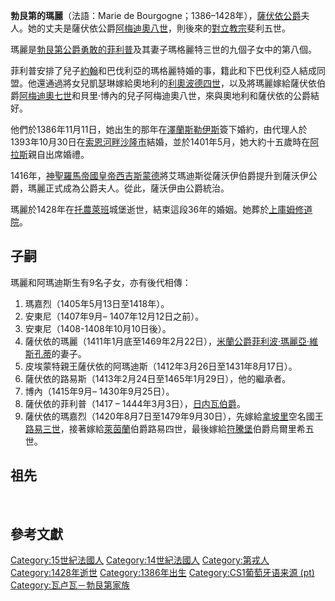 
{{Infobox royalty|2=|image=Mary of Burgundy, Duchess of Savoy.png|image_size=200px|spouse=[[薩伏依公國|薩伏依公爵]][[阿梅迪奧八世|阿梅迪奧八世]]|father= [[菲利普二世_(勃艮第)|菲利普二世]]|mother=[[法蘭德斯伯爵|法蘭德斯女伯爵]]瑪嘉烈三世|birth_date=1386年|death_date={{death year and age|1428|1386}}|house=[[瓦盧瓦勃艮第王朝|瓦盧瓦勃艮第]]<br>[[薩伏依王朝|薩伏依]]|birth_place=[[勃艮第公國|勃艮第]][[第戎|第戎]]|title=}}'''勃艮第的瑪麗'''（法語：Marie de Bourgogne；1386–1428年），[[薩伏依公國|薩伏依公爵]]夫人。她的丈夫是薩伏依公爵[[阿梅迪奧八世|阿梅迪奧八世]]，則後來的[[對立教宗|對立教宗]]斐利五世。

瑪麗是[[勃艮第公爵|勃艮第公爵]][[菲利普二世_(勃艮第)|勇敢的菲利普]]及其妻子瑪格麗特三世的九個子女中的第八個。

菲利普安排了兒子[[約翰_(勃艮第公爵)|約翰]]和巴伐利亞的瑪格麗特婚的事，籍此和下巴伐利亞人結成同盟。他還通過將女兒凱瑟琳嫁給奧地利的[[利奧波德四世_(哈布斯堡)|利奧波德四世]]，以及將瑪麗嫁給薩伏依伯爵[[阿梅迪奧七世|阿梅迪奧七世]]和貝里·博內的兒子阿梅迪奧八世，來與奧地利和薩伏依的公爵結好。

他們於1386年11月11日，她出生的那年在[[澤蘭|澤蘭]][[斯勒伊斯|斯勒伊斯]]簽下婚約，由代理人於1393年10月30日在[[索恩河畔沙隆|索恩河畔沙隆市]]結婚，並於1401年5月，她大約十五歲時在[[阿拉斯|阿拉斯]]親自出席婚禮。

1416年，[[神聖羅馬帝國皇帝|神聖羅馬帝國皇帝]][[西吉斯蒙德_(神聖羅馬帝國)|西吉斯蒙德]]將艾瑪迪斯從薩沃伊伯爵提升到薩沃伊公爵，瑪麗正式成為公爵夫人。從此，薩沃伊由公爵統治。

瑪麗於1428年在[[托農萊班|托農萊班]]城堡逝世，結束這段36年的婚姻。她葬於[[上庫姆修道院|上庫姆修道院]]。

== 子嗣 ==
瑪麗和阿瑪迪斯生有9名子女，亦有後代相傳：

# 瑪嘉烈（1405年5月13日至1418年）。
# 安東尼（1407年9月– 1407年12月12日之前）。
# 安東尼（1408-1408年10月10日後）。
# 薩伏依的瑪麗（1411年1月底至1469年2月22日），[[米蘭公爵|米蘭公爵]][[菲利波·瑪麗亞·維斯孔蒂|菲利波·瑪麗亞·維斯孔蒂]]的妻子。
# 皮埃蒙特親王薩伏依的阿瑪迪斯（1412年3月26日至1431年8月17日）。
# 薩伏依的路易斯（1413年2月24日至1465年1月29日），他的繼承者。
# 博內（1415年9月– 1430年9月25日）。
# 薩伏依的菲利普（1417 – 1444年3月3日），[[日内瓦伯爵|日内瓦伯爵]]。
# 薩伏依的瑪嘉烈（1420年8月7日至1479年9月30日），先嫁給[[拿坡里王國|拿坡里]]空名國王[[路易三世_(安茹)|路易三世]]，接著嫁給[[普法茲|萊茵蘭]]伯爵路易四世，最後嫁給[[符騰堡|符騰堡]]伯爵烏爾里希五世。

== 祖先 ==
 {{ahnentafel|1. '''薩伏依公爵夫人勃艮第的瑪麗'''|30=30. 埃夫勒伯爵路易|23=23. 哈布斯堡的朱迪思<ref>{{cite book|last1=Suckale|first1=Robert|last2=Crossley|first2=Paul|title=Prague: The Crown of Bohemia, 1347-1437|url=https://books.google.com/books?id=AbZ-rhlSlxsC&pg=PR16|accessdate=23 October 2018|year=2005|publisher=Metropolitan Museum of Art|isbn=9781588391612|page=16}}</ref>|24=24. 尼維爾伯爵路易一世|25=25. 勒泰勒女伯爵讓娜|26=26. [[腓力五世_(法蘭西)|法國國王菲力五世]]|27=27. 勃艮第女伯爵讓娜二世|28=28. 布拉邦公爵約翰二世|29=29. 布拉邦公爵夫人英格蘭的瑪嘉烈|31=31. 阿圖瓦的瑪嘉烈|21=21. 布拉邦的瑪嘉烈|collapsed=yes|align=center|ref=<ref>{{Cite book |url=https://archive.org/stream/historiagenealog02sous#page/146/mode/2up |title=Historia genealogica da casa real portugueza |last=de Sousa |first=Antonio Caetano |publisher=Lisboa Occidental |year=1735 |location=Lisbon |language=pt |page=147}}</ref>|boxstyle_1=background-color: #fcc;|boxstyle_2=background-color: #fb9;|boxstyle_3=background-color: #ffc;|boxstyle_4=background-color: #bfc;|22=22. [[溫塞斯拉斯二世|波希米亞國王溫塞斯拉斯二世]]|20=20. [[亨利七世_(神聖羅馬帝國)|神聖羅馬帝國皇帝亨利七世]]|2. [[菲利普二世_(勃艮第)|大膽菲力]]|10=10. [[約翰一世_(波希米亞)|波希米亞國王約翰]]|3. 法蘭德斯女伯爵瑪嘉烈三世|4. [[約翰二世_(法蘭西)|法國國王約翰二世]]|5. 波希米亞的博內|6. 法蘭德斯伯爵路易二世|7. 法蘭德斯伯爵夫人布拉邦的瑪嘉烈|8. [[腓力六世_(法蘭西)|法國國王菲力六世]]|9. 勃艮第的約娜|11=11. 波希米亞的伊莉莎白|19=19. 勃艮第公爵夫人艾妮絲|12=12. 法蘭德斯伯爵路易一世|13=13. 勃艮第女伯爵瑪嘉烈一世|14=14. 布拉邦公爵約翰三世|15=15. 埃夫勒的瑪麗|16=16. [[查理_(瓦盧瓦伯爵)|瓦盧瓦伯爵查理斯]]|17=17. 安茹女伯爵瑪嘉烈|18=18. 勃艮第公爵羅拔二世|boxstyle_5=background-color: #9fe;}}

== 參考文獻 ==
{{Reflist}}
[[Category:15世紀法國人|Category:15世紀法國人]]
[[Category:14世紀法國人|Category:14世紀法國人]]
[[Category:第戎人|Category:第戎人]]
[[Category:1428年逝世|Category:1428年逝世]]
[[Category:1386年出生|Category:1386年出生]]
[[Category:CS1葡萄牙语来源_(pt)|Category:CS1葡萄牙语来源 (pt)]]
[[Category:瓦卢瓦－勃艮第家族|Category:瓦卢瓦－勃艮第家族]]